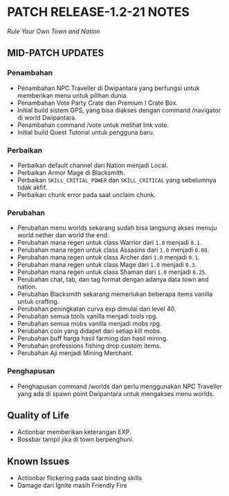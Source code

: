 # PATCH RELEASE-1.2-21 NOTES

_Rule Your Own Town and Nation_

## MID-PATCH UPDATES

### Penambahan

- Penambahan NPC Traveller di Dwipantara yang berfungsi untuk memberikan menu untuk pilihan dunia.
- Penambahan Vote Party Crate dan Premium I Crate Box.
- Initial build sistem GPS, yang bisa diakses dengan command /navigator di world Dwipantara.
- Penambahan command /vote untuk melihat link vote.
- Initial build Quest Tutorial untuk pengguna baru.

### Perbaikan

- Perbaikan default channel dari Nation menjadi Local.
- Perbaikan Armor Mage di Blacksmith.
- Perbaikan `SKILL_CRITIAL_POWER` dan `SKILL_CRITICAL` yang sebelumnya tidak akfif.
- Perbaikan chunk error pada saat unclaim chunk.

### Perubahan

- Perubahan menu worlds sekarang sudah bisa langsung akses menuju world nether dan world the end.
- Perubahan mana regen untuk class Warrior dari `1.0` menjadi `0.1`.
- Perubahan mana regen untuk class Assasins dari `1.0` menjadi `0.08`.
- Perubahan mana regen untuk class Archer dari `1.0` menjadi `0.1`.
- Perubahan mana regen untuk class Mage dari `1.0` menjadi `0.3`.
- Perubahan mana regen untuk class Shaman dari `1.0` menjadi `0.25`.
- Perubahan chat, tab, dan tag format dengan adanya data town and nation.
- Perubahan Blacksmith sekarang memerlukan beberapa items vanilla untuk crafting.
- Perubahan peningkatan curva exp dimulai dari level 40.
- Perubahan semua tools vanilla menjadi tools rpg.
- Perubahan semua mobs vanilla menjadi mobs rpg.
- Perubahan coin yang didapet dari setiap kill mobs.
- Perubahan buff harga hasil farming dan hasil mining.
- Perubahan professions fishing drop custom items.
- Perubahan Aji menjadi Mining Merchant.

### Penghapusan

- Penghapusan command /worlds dan perlu menggunakan NPC Traveller yang ada di spawn point Dwipantara untuk mengakses menu worlds.

## Quality of Life

- Actionbar memberikan keterangan EXP.
- Bossbar tampil jika di town berpenghuni.

## Known Issues

- Actionbar flickering pada saat binding skills
- Damage dari Ignite masih Friendly Fire
